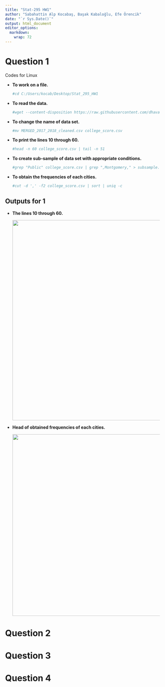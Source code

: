 ---
title: "Stat-295 HW1"
author: "Sabahattin Alp Kocabaş, Başak Kabaloğlu, Efe Örencik"
date: "`r Sys.Date()`"
output: html_document
editor_options: 
  markdown: 
    wrap: 72
---

# Question 1

Codes for Linux

-   **To work on a file.**

    ```{r}
    #cd C:/Users/kocab/Desktop/Stat_295_HW1

    ```

-   **To read the data.**

    ```{r}
    #wget --content-disposition https://raw.githubusercontent.com/dhavalpotdar/College-Scorecard-Data-Analysis/master/MERGED_2017_2018_cleaned.csv
    ```

-   **To change the name of data set.**

    ```{r}
    #mv MERGED_2017_2018_cleaned.csv college_score.csv
    ```

-   **To print the lines 10 through 60.**

    ```{r}
    #head -n 60 college_score.csv | tail -n 51
    ```

-   **To create sub-sample of data set with appropriate conditions.**

    ```{r}
    #grep "Public" college_score.csv | grep ",Montgomery," > subsample.csv
    ```

-   **To obtain the frequencies of each cities.**

    ```{r}
    #cut -d ',' -f2 college_score.csv | sort | uniq -c
    ```

## Outputs for 1

-   **The lines 10 through 60.**

    ![](images/output%20for%20obtain%2010%20to%2060%20.png){width="650"}

-   **Head of obtained frequencies of each cities.**

    ![](images/head%20of%20obtained%20frequencies.png){width="590"}

# Question 2

# Question 3

# Question 4
